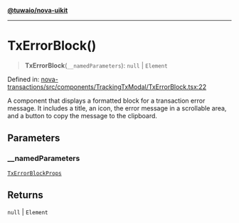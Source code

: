 [**@tuwaio/nova-uikit**](../../../README.md)

***

# TxErrorBlock()

> **TxErrorBlock**(`__namedParameters`): `null` \| `Element`

Defined in: [nova-transactions/src/components/TrackingTxModal/TxErrorBlock.tsx:22](https://github.com/TuwaIO/nova-uikit/blob/3eb6b94af58da761ccfe525487ec246f89bbf232/packages/nova-transactions/src/components/TrackingTxModal/TxErrorBlock.tsx#L22)

A component that displays a formatted block for a transaction error message.
It includes a title, an icon, the error message in a scrollable area,
and a button to copy the message to the clipboard.

## Parameters

### \_\_namedParameters

[`TxErrorBlockProps`](../type-aliases/TxErrorBlockProps.md)

## Returns

`null` \| `Element`
